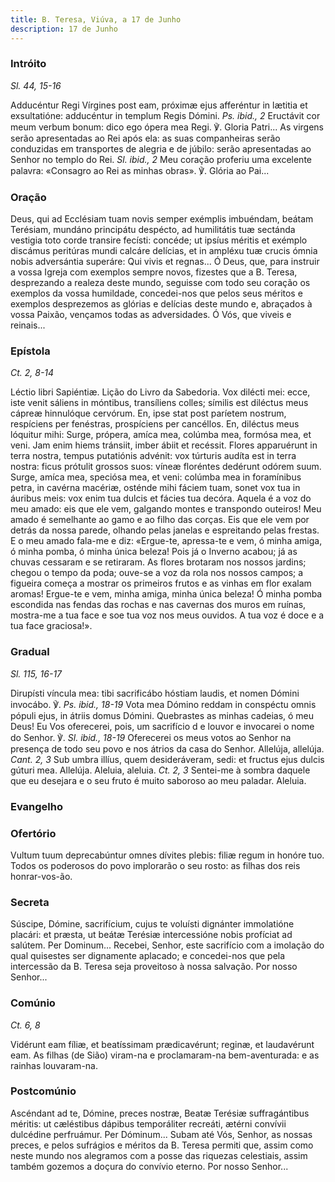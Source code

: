 ```yaml
---
title: B. Teresa, Viúva, a 17 de Junho
description: 17 de Junho
---
```


### Intróito

<em>Sl. 44, 15-16</em>

<div class="side-by-side not-content">
  <span>
    Adducéntur Regi Vírgines post eam, próximæ ejus afferéntur in lætitia et
    exsultatióne: adducéntur in templum Regis Dómini. <em>Ps. ibid., 2</em>
    Eructávit cor meum verbum bonum: dico ego ópera mea Regi. ℣. Gloria Patri...
    As virgens serão apresentadas ao Rei após ela: as suas companheiras serão conduzidas
    em transportes de alegria e de júbilo: serão apresentadas ao Senhor no templo
    do Rei. <em>Sl. ibid., 2</em> Meu coração proferiu uma excelente palavra: «Consagro
    ao Rei as minhas obras». ℣. Glória ao Pai...
  </span>
</div>

### Oração

<div class="side-by-side not-content">
  <span>
    Deus, qui ad Ecclésiam tuam novis semper exémplis imbuéndam, beátam
    Terésiam, mundáno principátu despécto, ad humilitátis tuæ sectánda vestigia
    toto corde transire fecísti: concéde; ut ipsíus méritis et exémplo discámus
    peritúras mundi calcáre delícias, et in ampléxu tuæ crucis ómnia nobis
    adversántia superáre: Qui vivis et regnas... Ó Deus, que, para instruir a
    vossa Igreja com exemplos sempre novos, fizestes que a B. Teresa,
    desprezando a realeza deste mundo, seguisse com todo seu coração os exemplos
    da vossa humildade, concedei-nos que pelos seus méritos e exemplos
    desprezemos as glórias e delícias deste mundo e, abraçados à vossa Paixão,
    vençamos todas as adversidades. Ó Vós, que viveis e reinais...
  </span>
</div>

### Epístola

<em>Ct. 2, 8-14</em>

<div class="side-by-side not-content">
  <span>Léctio libri Sapiéntiæ.</span>
  <span>Lição do Livro da Sabedoria.</span>
  <span>
    Vox dilécti mei: ecce, iste venit sáliens in móntibus, transíliens colles;
    símilis est diléctus meus cápreæ hinnulóque cervórum. En, ipse stat post
    paríetem nostrum, respíciens per fenéstras, prospíciens per cancéllos. En,
    diléctus meus lóquitur mihi: Surge, própera, amíca mea, colúmba mea, formósa
    mea, et veni. Jam enim hiems tránsiit, imber ábiit et recéssit. Flores
    apparuérunt in terra nostra, tempus putatiónis advénit: vox túrturis audíta
    est in terra nostra: ficus prótulit grossos suos: víneæ floréntes dedérunt
    odórem suum. Surge, amíca mea, speciósa mea, et veni: colúmba mea in
    foramínibus petra, in cavérna macériæ, osténde mihi fáciem tuam, sonet vox
    tua in áuribus meis: vox enim tua dulcis et fácies tua decóra. Aquela é a
    voz do meu amado: eis que ele vem, galgando montes e transpondo outeiros!
    Meu amado é semelhante ao gamo e ao filho das corças. Eis que ele vem por
    detrás da nossa parede, olhando pelas janelas e espreitando pelas frestas. E
    o meu amado fala-me e diz: «Ergue-te, apressa-te e vem, ó minha amiga, ó
    minha pomba, ó minha única beleza! Pois já o Inverno acabou; já as chuvas
    cessaram e se retiraram. As flores brotaram nos nossos jardins; chegou o
    tempo da poda; ouve-se a voz da rola nos nossos campos; a figueira começa a
    mostrar os primeiros frutos e as vinhas em flor exalam aromas! Ergue-te e
    vem, minha amiga, minha única beleza! Ó minha pomba escondida nas fendas das
    rochas e nas cavernas dos muros em ruínas, mostra-me a tua face e soe tua
    voz nos meus ouvidos. A tua voz é doce e a tua face graciosa!».
  </span>
</div>

### Gradual

<em>Sl. 115, 16-17</em>

<div class="side-by-side not-content">
  <span>
    Dirupísti víncula mea: tibi sacrificábo hóstiam laudis, et nomen Dómini
    invocábo. ℣. <em>Ps. ibid., 18-19</em> Vota mea Dómino reddam in conspéctu
    omnis pópuli ejus, in átriis domus Dómini. Quebrastes as minhas cadeias, ó
    meu Deus! Eu Vos oferecerei, pois, um sacrifício d e louvor e invocarei o
    nome do Senhor. ℣.
    <em>Sl. ibid., 18-19</em>
    Oferecerei os meus votos ao Senhor na presença de todo seu povo e nos átrios
    da casa do Senhor. Allelúja, allelúja. <em>Cant. 2, 3</em> Sub umbra illíus,
    quem desideráveram, sedi: et fructus ejus dulcis gúturi mea. Allelúja.
    Aleluia, aleluia. <em>Ct. 2, 3</em> Sentei-me à sombra daquele que eu
    desejara e o seu fruto é muito saboroso ao meu paladar. Aleluia.
  </span>
</div>

### Evangelho


<LinkCard
  href="/missal/comum/18virgensmartires2#evangelho"
  title="Virgens Mártires - Missa Me exspectavérunt"
/>

### Ofertório

<div class="side-by-side not-content">
  <span>
    Vultum tuum deprecabúntur omnes dívites plebis: filiæ regum in honóre tuo.
    Todos os poderosos do povo implorarão o seu rosto: as filhas dos reis
    honrar-vos-ão.
  </span>
</div>

### Secreta

<div class="side-by-side not-content">
  <span>
    Súscipe, Dómine, sacrifícium, cujus te voluísti dignánter immolatióne
    placári: et præsta, ut beátæ Terésiæ intercessióne nobis profíciat ad
    salútem. Per Dominum... Recebei, Senhor, este sacrifício com a imolação do
    qual quisestes ser dignamente aplacado; e concedei-nos que pela intercessão
    da B. Teresa seja proveitoso à nossa salvação. Por nosso Senhor...
  </span>
</div>

### Comúnio

<em>Ct. 6, 8</em>

<div class="side-by-side not-content">
  <span>
    Vidérunt eam fíliæ, et beatíssimam prædicavérunt; reginæ, et laudavérunt
    eam. As filhas (de Sião) viram-na e proclamaram-na bem-aventurada: e as
    rainhas louvaram-na.
  </span>
</div>

### Postcomúnio

<div class="side-by-side not-content">
  <span>
    Ascéndant ad te, Dómine, preces nostræ, Beatæ Terésiæ suffragántibus
    méritis: ut cæléstibus dápibus temporáliter recreáti, ætérni convívii
    dulcédine perfruámur. Per Dóminum... Subam até Vós, Senhor, as nossas
    preces, e pelos sufrágios e méritos da B. Teresa permiti que, assim como
    neste mundo nos alegramos com a posse das riquezas celestiais, assim também
    gozemos a doçura do convívio eterno. Por nosso Senhor...
  </span>
</div>
